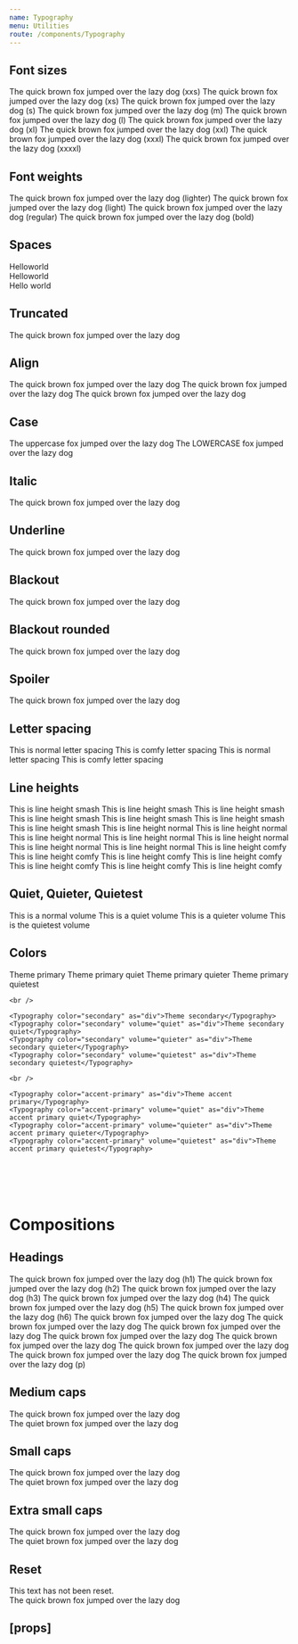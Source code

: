 ```yaml
---
name: Typography
menu: Utilities
route: /components/Typography
---
```



<PageTitle title="Typography" src="components/Typography" />

## Font sizes

<Playground>
  <Rhythm wrapper="div" my={1}>
    <Typography size="xxs">The quick brown fox jumped over the lazy dog (xxs)</Typography>
  </Rhythm>
  <Rhythm wrapper="div" my={1}>
    <Typography size="xs">The quick brown fox jumped over the lazy dog (xs)</Typography>
  </Rhythm>
  <Rhythm wrapper="div" my={1}>
    <Typography size="s">The quick brown fox jumped over the lazy dog (s)</Typography>
  </Rhythm>
  <Rhythm wrapper="div" my={1}>
    <Typography size="m">The quick brown fox jumped over the lazy dog (m)</Typography>
  </Rhythm>
  <Rhythm wrapper="div" my={1}>
    <Typography size="l">The quick brown fox jumped over the lazy dog (l)</Typography>
  </Rhythm>
  <Rhythm wrapper="div" my={1}>
    <Typography size="xl">The quick brown fox jumped over the lazy dog (xl)</Typography>
  </Rhythm>
  <Rhythm wrapper="div" my={1}>
    <Typography size="xxl">The quick brown fox jumped over the lazy dog (xxl)</Typography>
  </Rhythm>
  <Rhythm wrapper="div" my={1}>
    <Typography size="xxxl">The quick brown fox jumped over the lazy dog (xxxl)</Typography>
  </Rhythm>
  <Rhythm wrapper="div" my={1}>
    <Typography size="xxxxl">The quick brown fox jumped over the lazy dog (xxxxl)</Typography>
  </Rhythm>
</Playground>

## Font weights

<Playground>
  <Rhythm wrapper="div" my={1}>
    <Typography size="l" weight="lighter">
      The quick brown fox jumped over the lazy dog (lighter)
    </Typography>
  </Rhythm>
  <Rhythm wrapper="div" my={1}>
    <Typography size="l" weight="light">
      The quick brown fox jumped over the lazy dog (light)
    </Typography>
  </Rhythm>
  <Rhythm wrapper="div" my={1}>
    <Typography size="l" weight="regular">
      The quick brown fox jumped over the lazy dog (regular)
    </Typography>
  </Rhythm>
  <Rhythm wrapper="div" my={1}>
    <Typography size="l" weight="bold">
      The quick brown fox jumped over the lazy dog (bold)
    </Typography>
  </Rhythm>
</Playground>

## Spaces

<Playground>
  <div>
    Hello<Typography variants={['space-before']}>world</Typography>
  </div>
  <div>
    <Typography variants={['space-after']}>Hello</Typography>world
  </div>
  <div>
    <Typography variants={['space-after', 'small-caps']}>Hello</Typography>
    <Typography variants={['space-before', 'xxl']}>world</Typography>
  </div>
</Playground>

## Truncated

<Playground>
  <Typography variants="truncated" as="div" style={{ width: '140px' }}>
    The quick brown fox jumped over the lazy dog
  </Typography>
</Playground>

## Align

<Playground>
  <Typography align="left" as="div">
    The quick brown fox jumped over the lazy dog
  </Typography>
  <Typography align="center" as="div">
    The quick brown fox jumped over the lazy dog
  </Typography>
  <Typography align="right" as="div">
    The quick brown fox jumped over the lazy dog
  </Typography>
</Playground>

## Case

<Playground>
  <Typography variants="uppercase" as="div">
    The uppercase fox jumped over the lazy dog
  </Typography>
  <Typography variants="lowercase" as="div">
    The LOWERCASE fox jumped over the lazy dog
  </Typography>
</Playground>

## Italic

<Playground>
  <Typography variants="italic">The quick brown fox jumped over the lazy dog</Typography>
</Playground>

## Underline

<Playground>
  <Typography variants="underline">The quick brown fox jumped over the lazy dog</Typography>
</Playground>

## Blackout

<Playground>
  <Typography variants="blackout">The quick brown fox jumped over the lazy dog</Typography>
</Playground>

## Blackout rounded

<Playground>
  <Typography variants="blackout-rounded">The quick brown fox jumped over the lazy dog</Typography>
</Playground>

## Spoiler

<Playground>
  <Typography variants="spoiler">The quick brown fox jumped over the lazy dog</Typography>
</Playground>

## Letter spacing

<Playground>
  <Typography as="div">This is normal letter spacing</Typography>
  <Typography variants="letter-spacing-comfy" as="div">
    This is comfy letter spacing
  </Typography>
  <Typography variants="uppercase" as="div">
    This is normal letter spacing
  </Typography>
  <Typography variants={['letter-spacing-comfy', 'uppercase']} as="div">
    This is comfy letter spacing
  </Typography>
</Playground>

## Line heights

<Playground>
  <Rhythm my={2} style={{ maxWidth: '400px' }}>
    <Typography as="div" variants="line-height-smash">
      This is line height smash This is line height smash This is line height smash This is line height smash This is
      line height smash This is line height smash This is line height smash
    </Typography>
    <Typography as="div" variants="line-height-normal">
      This is line height normal This is line height normal This is line height normal This is line height normal This
      is line height normal This is line height normal This is line height normal
    </Typography>
    <Typography as="div" variants="line-height-comfy">
      This is line height comfy This is line height comfy This is line height comfy This is line height comfy This is
      line height comfy This is line height comfy This is line height comfy
    </Typography>
  </Rhythm>
</Playground>

## Quiet, Quieter, Quietest

<Playground>
  <Typography as="div">This is a normal volume</Typography>
  <Typography volume="quiet" as="div">
    This is a quiet volume
  </Typography>
  <Typography volume="quieter" as="div">
    This is a quieter volume
  </Typography>
  <Typography volume="quietest" as="div">
    This is the quietest volume
  </Typography>
</Playground>

## Colors

<Playground>
  <ThemeWrapper>
    <Typography color="primary" as="div">Theme primary</Typography>
    <Typography color="primary" volume="quiet" as="div">Theme primary quiet</Typography>
    <Typography color="primary" volume="quieter" as="div">Theme primary quieter</Typography>
    <Typography color="primary" volume="quietest" as="div">Theme primary quietest</Typography>

    <br />

    <Typography color="secondary" as="div">Theme secondary</Typography>
    <Typography color="secondary" volume="quiet" as="div">Theme secondary quiet</Typography>
    <Typography color="secondary" volume="quieter" as="div">Theme secondary quieter</Typography>
    <Typography color="secondary" volume="quietest" as="div">Theme secondary quietest</Typography>

    <br />

    <Typography color="accent-primary" as="div">Theme accent primary</Typography>
    <Typography color="accent-primary" volume="quiet" as="div">Theme accent primary quiet</Typography>
    <Typography color="accent-primary" volume="quieter" as="div">Theme accent primary quieter</Typography>
    <Typography color="accent-primary" volume="quietest" as="div">Theme accent primary quietest</Typography>

  </ThemeWrapper>
</Playground>

# <br />

# Compositions

## Headings

<Playground>
  <Rhythm my={2}>
    <Typography heading="h1">The quick brown fox jumped over the lazy dog (h1)</Typography>
    <Typography heading="h2">The quick brown fox jumped over the lazy dog (h2)</Typography>
    <Typography heading="h3">The quick brown fox jumped over the lazy dog (h3)</Typography>
    <Typography heading="h4">The quick brown fox jumped over the lazy dog (h4)</Typography>
    <Typography heading="h5">The quick brown fox jumped over the lazy dog (h5)</Typography>
    <Typography heading="h6">The quick brown fox jumped over the lazy dog (h6)</Typography>
    <Typography heading="p">
      The quick brown fox jumped over the lazy dog The quick brown fox jumped over the lazy dog The quick brown fox
      jumped over the lazy dog The quick brown fox jumped over the lazy dog The quick brown fox jumped over the lazy dog
      The quick brown fox jumped over the lazy dog The quick brown fox jumped over the lazy dog The quick brown fox
      jumped over the lazy dog (p)
    </Typography>
  </Rhythm>
</Playground>

## Medium caps

<Playground>
  <Typography variants={['medium-caps']}>The quick brown fox jumped over the lazy dog</Typography>
</Playground>

<div style="height: 50px" />

<Playground>
  <Typography variants={['medium-caps']} volume="quiet">
    The quiet brown fox jumped over the lazy dog
  </Typography>
</Playground>

## Small caps

<Playground>
  <Typography variants={['small-caps']}>The quick brown fox jumped over the lazy dog</Typography>
</Playground>

<div style="height: 50px" />

<Playground>
  <Typography variants={['small-caps']} volume="quiet">
    The quiet brown fox jumped over the lazy dog
  </Typography>
</Playground>

## Extra small caps

<Playground>
  <Typography variants={['xsmall-caps']}>The quick brown fox jumped over the lazy dog</Typography>
</Playground>

<div style="height: 50px" />

<Playground>
  <Typography variants={['xsmall-caps']} volume="quiet">
    The quiet brown fox jumped over the lazy dog
  </Typography>
</Playground>

## Reset

<Playground>
  <div
    style={{
      fontSize: '14px',
      fontWeight: 'bold',
      fontStyle: 'italic',
      letterSpacing: '1.5px',
      textTransform: 'uppercase',
    }}
  >
    <div>This text has not been reset.</div>
    <Typography variants={['reset']}>The quick brown fox jumped over the lazy dog</Typography>
  </div>
</Playground>

## \[props\]

<Props of={Typography} />
